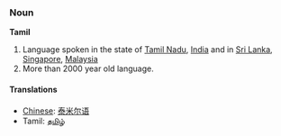 ===Noun===
'''Tamil'''

# Language spoken in the state of [[Tamil Nadu]], [[India]] and in [[Sri Lanka]], [[Singapore]], [[Malaysia]]
# More than 2000 year old language.
====Translations====
*[[Chinese]]: [[泰米尔语]]
*Tamil: [[தமிழ்]]